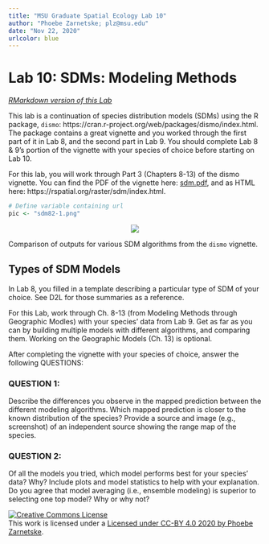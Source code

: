 ```yaml
---
title: "MSU Graduate Spatial Ecology Lab 10"
author: "Phoebe Zarnetske; plz@msu.edu"
date: "Nov 22, 2020"
urlcolor: blue
---
```


# Lab 10: SDMs: Modeling Methods

*[RMarkdown version of this Lab](lab10_sdm3.Rmd)*

This lab is a continuation of species distribution models (SDMs) using the R package, `dismo`: https://cran.r-project.org/web/packages/dismo/index.html. The package contains a great vignette and you worked through the first part of it in Lab 8, and the second part in Lab 9. You should complete Lab 8 & 9's portion of the vignette with your species of choice before starting on Lab 10.

For this lab, you will work through Part 3 (Chapters 8-13) of the dismo vignette. You can find the PDF of the vignette here: [sdm.pdf](sdm.pdf), and as HTML here: https://rspatial.org/raster/sdm/index.html. 

```r
# Define variable containing url
pic <- "sdm82-1.png"
```
<center><img src="`r pic`"></center>
Comparison of outputs for various SDM algorithms from the `dismo` vignette.

## Types of SDM Models
In Lab 8, you filled in a template describing a particular type of SDM of your choice. See D2L for those summaries as a reference. 

For this Lab, work through Ch. 8-13 (from Modeling Methods through Geographic Modles) with your species' data from Lab 9. Get as far as you can by building multiple models with different algorithms, and comparing them. Working on the Geographic Models (Ch. 13) is optional.

After completing the vignette with your species of choice, answer the following QUESTIONS:

### QUESTION 1: 
Describe the differences you observe in the mapped prediction between the different modeling algorithms. Which mapped prediction is closer to the known distribution of the species? Provide a source and image (e.g., screenshot) of an independent source showing the range map of the species. 

### QUESTION 2:
Of all the models you tried, which model performs best for your species' data? Why? Include plots and model statistics to help with your explanation. Do you agree that model averaging (i.e., ensemble modeling) is superior to selecting one top model? Why or why not?


<a rel="license" href="http://creativecommons.org/licenses/by/4.0/"><img alt="Creative Commons License" style="border-width:0" src="https://i.creativecommons.org/l/by/4.0/88x31.png" /></a><br />This work is licensed under a <a rel="license" href="http://creativecommons.org/licenses/by/4.0/">Licensed under CC-BY 4.0 2020 by Phoebe Zarnetske</a>.

